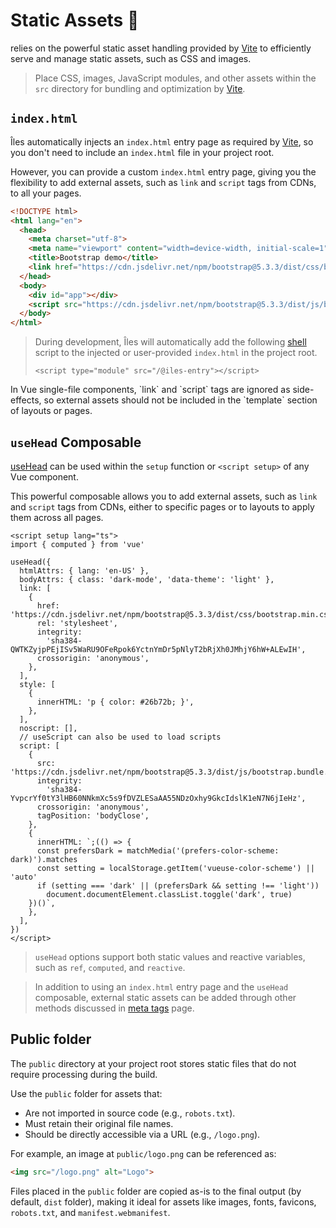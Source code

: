 [@unhead/vue]: https://unhead.unjs.io/setup/vue/installation
[app]: /guide/development#app-2
[meta tags]: /guide/meta-tags
[useHead]: https://unhead.unjs.io/usage/composables/use-head
[useSeoMeta]: https://unhead.unjs.io/usage/composables/use-seo-meta
[Head]: https://unhead.unjs.io/setup/vue/components
[site]: /guide/development#site
[frontmatter]: /guide/development#pages
[vite static assets]: https://vite.dev/guide/assets.html
[vite public directory]: https://vite.dev/guide/assets.html#the-public-directory
[vite index html]: https://vite.dev/guide/#index-html-and-project-root

# Static Assets 🍃

<Iles/> relies on the powerful static asset handling provided by [Vite][vite static assets] to efficiently serve and manage static assets, such as CSS and images.

> Place CSS, images, JavaScript modules, and other assets within the `src` directory for bundling and optimization by [Vite][vite public directory].

## `index.html`

Îles automatically injects an `index.html` entry page as required by [Vite][vite index html], so you don't need to include an `index.html` file in your project root.

However, you can provide a custom `index.html` entry page, giving you the flexibility to add external assets, such as `link` and `script` tags from CDNs, to all your pages.

```html
<!DOCTYPE html>
<html lang="en">
  <head>
    <meta charset="utf-8">
    <meta name="viewport" content="width=device-width, initial-scale=1">
    <title>Bootstrap demo</title>
    <link href="https://cdn.jsdelivr.net/npm/bootstrap@5.3.3/dist/css/bootstrap.min.css" rel="stylesheet" integrity="sha384-QWTKZyjpPEjISv5WaRU9OFeRpok6YctnYmDr5pNlyT2bRjXh0JMhjY6hW+ALEwIH" crossorigin="anonymous">
  </head>
  <body>
    <div id="app"></div>
    <script src="https://cdn.jsdelivr.net/npm/bootstrap@5.3.3/dist/js/bootstrap.bundle.min.js" integrity="sha384-YvpcrYf0tY3lHB60NNkmXc5s9fDVZLESaAA55NDzOxhy9GkcIdslK1eN7N6jIeHz" crossorigin="anonymous"></script>
  </body>
</html>
```

> During development, Îles will automatically add the following [shell][app] script to the injected or user-provided `index.html` in the project root.
>
> `<script type="module" src="/@iles-entry"></script>`

<Tip warn>
In Vue single-file components, `link` and `script` tags are ignored as side-effects, so external assets should not be included in the `template` section of layouts or pages.
</Tip>

## `useHead` Composable

[useHead] can be used within the `setup` function or `<script setup>` of any Vue component.

This powerful composable allows you to add external assets, such as `link` and `script` tags from CDNs, either to specific pages or to layouts to apply them across all pages.

<AutoImported/>

```vue
<script setup lang="ts">
import { computed } from 'vue' 
  
useHead({
  htmlAttrs: { lang: 'en-US' },
  bodyAttrs: { class: 'dark-mode', 'data-theme': 'light' },
  link: [
    {
      href: 'https://cdn.jsdelivr.net/npm/bootstrap@5.3.3/dist/css/bootstrap.min.css',
      rel: 'stylesheet',
      integrity:
        'sha384-QWTKZyjpPEjISv5WaRU9OFeRpok6YctnYmDr5pNlyT2bRjXh0JMhjY6hW+ALEwIH',
      crossorigin: 'anonymous',
    },
  ],
  style: [
    {
      innerHTML: 'p { color: #26b72b; }',
    },
  ],
  noscript: [],
  // useScript can also be used to load scripts
  script: [
    {
      src: 'https://cdn.jsdelivr.net/npm/bootstrap@5.3.3/dist/js/bootstrap.bundle.min.js',
      integrity:
        'sha384-YvpcrYf0tY3lHB60NNkmXc5s9fDVZLESaAA55NDzOxhy9GkcIdslK1eN7N6jIeHz',
      crossorigin: 'anonymous',
      tagPosition: 'bodyClose',
    },
    {
      innerHTML: `;(() => {
      const prefersDark = matchMedia('(prefers-color-scheme: dark)').matches
      const setting = localStorage.getItem('vueuse-color-scheme') || 'auto'
      if (setting === 'dark' || (prefersDark && setting !== 'light'))
        document.documentElement.classList.toggle('dark', true)
    })()`,
    },
  ],
})
</script>
```

> `useHead` options support both static values and reactive variables, such as `ref`, `computed`, and `reactive`.

> In addition to using an `index.html` entry page and the `useHead` composable, external static assets can be added through other methods discussed in [meta tags] page.

## Public folder

The `public` directory at your project root stores static files that do not require processing during the build. 

Use the `public` folder for assets that:
- Are not imported in source code (e.g., `robots.txt`).
- Must retain their original file names.
- Should be directly accessible via a URL (e.g., `/logo.png`).

For example, an image at `public/logo.png` can be referenced as:

```html
<img src="/logo.png" alt="Logo">
```

Files placed in the `public` folder are copied as-is to the final output (by default, `dist` folder), making it ideal for assets like images, fonts, favicons, `robots.txt`, and `manifest.webmanifest`.